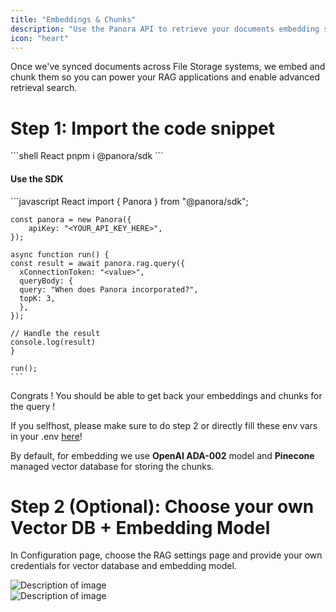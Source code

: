 ```yaml
---
title: "Embeddings & Chunks"
description: "Use the Panora API to retrieve your documents embedding sand chunks for your LLMs."
icon: "heart"
---
```


Once we've synced documents across File Storage systems, we embed and chunk them so you can power your RAG applications and enable advanced retrieval search.

# Step 1: Import the code snippet

<CodeGroup>
  ```shell React
  pnpm i @panora/sdk
  ```
</CodeGroup>

#### Use the SDK

<CodeGroup>
    ```javascript React
    import { Panora } from "@panora/sdk";

    const panora = new Panora({
        apiKey: "<YOUR_API_KEY_HERE>",
    });

    async function run() {
    const result = await panora.rag.query({
      xConnectionToken: "<value>",
      queryBody: {
      query: "When does Panora incorporated?",
      topK: 3,
      },
    });
    
    // Handle the result
    console.log(result)
    }

    run();
    ```
</CodeGroup>

Congrats ! You should be able to get back your embeddings and chunks for the query !

<Note>If you selfhost, please make sure to do step 2 or directly fill these env vars in your .env [here](/open-source/self_hosting/envVariables#rag)! </Note>

By default, for embedding we use **OpenAI ADA-002** model and **Pinecone** managed vector database for storing the chunks.

# Step 2 (Optional): Choose your own Vector DB + Embedding Model
 
In Configuration page, choose the RAG settings page and provide your own credentials for vector database and embedding model.

<Frame>
  <img src="/images/cohere.png" alt="Description of image" />
</Frame>
<br/>
<Frame>
  <img src="/images/chroma.png" alt="Description of image" />
</Frame>
